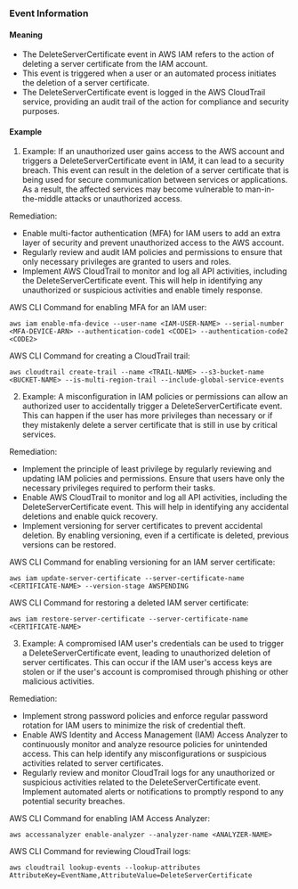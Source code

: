 
### Event Information

#### Meaning

- The DeleteServerCertificate event in AWS IAM refers to the action of deleting a server certificate from the IAM account.
- This event is triggered when a user or an automated process initiates the deletion of a server certificate.
- The DeleteServerCertificate event is logged in the AWS CloudTrail service, providing an audit trail of the action for compliance and security purposes.

#### Example

1. Example: If an unauthorized user gains access to the AWS account and triggers a DeleteServerCertificate event in IAM, it can lead to a security breach. This event can result in the deletion of a server certificate that is being used for secure communication between services or applications. As a result, the affected services may become vulnerable to man-in-the-middle attacks or unauthorized access.

Remediation:
- Enable multi-factor authentication (MFA) for IAM users to add an extra layer of security and prevent unauthorized access to the AWS account.
- Regularly review and audit IAM policies and permissions to ensure that only necessary privileges are granted to users and roles.
- Implement AWS CloudTrail to monitor and log all API activities, including the DeleteServerCertificate event. This will help in identifying any unauthorized or suspicious activities and enable timely response.

AWS CLI Command for enabling MFA for an IAM user:
```
aws iam enable-mfa-device --user-name <IAM-USER-NAME> --serial-number <MFA-DEVICE-ARN> --authentication-code1 <CODE1> --authentication-code2 <CODE2>
```

AWS CLI Command for creating a CloudTrail trail:
```
aws cloudtrail create-trail --name <TRAIL-NAME> --s3-bucket-name <BUCKET-NAME> --is-multi-region-trail --include-global-service-events
```


2. Example: A misconfiguration in IAM policies or permissions can allow an authorized user to accidentally trigger a DeleteServerCertificate event. This can happen if the user has more privileges than necessary or if they mistakenly delete a server certificate that is still in use by critical services.

Remediation:
- Implement the principle of least privilege by regularly reviewing and updating IAM policies and permissions. Ensure that users have only the necessary privileges required to perform their tasks.
- Enable AWS CloudTrail to monitor and log all API activities, including the DeleteServerCertificate event. This will help in identifying any accidental deletions and enable quick recovery.
- Implement versioning for server certificates to prevent accidental deletion. By enabling versioning, even if a certificate is deleted, previous versions can be restored.

AWS CLI Command for enabling versioning for an IAM server certificate:
```
aws iam update-server-certificate --server-certificate-name <CERTIFICATE-NAME> --version-stage AWSPENDING
```

AWS CLI Command for restoring a deleted IAM server certificate:
```
aws iam restore-server-certificate --server-certificate-name <CERTIFICATE-NAME>
```


3. Example: A compromised IAM user's credentials can be used to trigger a DeleteServerCertificate event, leading to unauthorized deletion of server certificates. This can occur if the IAM user's access keys are stolen or if the user's account is compromised through phishing or other malicious activities.

Remediation:
- Implement strong password policies and enforce regular password rotation for IAM users to minimize the risk of credential theft.
- Enable AWS Identity and Access Management (IAM) Access Analyzer to continuously monitor and analyze resource policies for unintended access. This can help identify any misconfigurations or suspicious activities related to server certificates.
- Regularly review and monitor CloudTrail logs for any unauthorized or suspicious activities related to the DeleteServerCertificate event. Implement automated alerts or notifications to promptly respond to any potential security breaches.

AWS CLI Command for enabling IAM Access Analyzer:
```
aws accessanalyzer enable-analyzer --analyzer-name <ANALYZER-NAME>
```

AWS CLI Command for reviewing CloudTrail logs:
```
aws cloudtrail lookup-events --lookup-attributes AttributeKey=EventName,AttributeValue=DeleteServerCertificate
```

